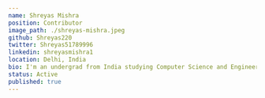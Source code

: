 ---
name: Shreyas Mishra
position: Contributor
image_path: ./shreyas-mishra.jpeg
github: Shreyas220
twitter: Shreyas51789996
linkedin: shreyasmishra1
location: Delhi, India
bio: I'm an undergrad from India studying Computer Science and Engineering. I am interested in microservices and cloud-native technology I joined layer5 in July 2021, and it has been an unparallel learning experience.
status: Active
published: true
---
